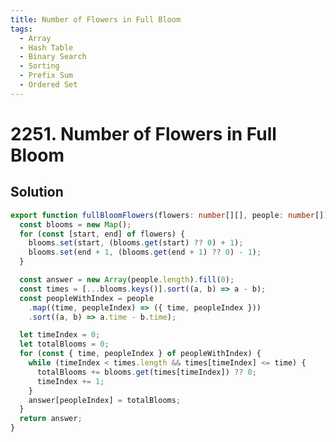 ```yaml
---
title: Number of Flowers in Full Bloom
tags:
  - Array
  - Hash Table
  - Binary Search
  - Sorting
  - Prefix Sum
  - Ordered Set
---
```


# 2251. Number of Flowers in Full Bloom

<Badges>
  <LevelBadge level="hard" />
  <TopicBadge name="Array" slug="array" />
  <TopicBadge name="Hash Table" slug="hash-table" />
  <TopicBadge name="Binary Search" slug="binary-search" />
  <TopicBadge name="Sorting" slug="sorting" />
  <TopicBadge name="Prefix Sum" slug="prefix-sum" />
  <TopicBadge name="Ordered Set" slug="ordered-set" />
</Badges>

## Solution

```typescript filename="solution.ts" copy
export function fullBloomFlowers(flowers: number[][], people: number[]): number[] {
  const blooms = new Map();
  for (const [start, end] of flowers) {
    blooms.set(start, (blooms.get(start) ?? 0) + 1);
    blooms.set(end + 1, (blooms.get(end + 1) ?? 0) - 1);
  }

  const answer = new Array(people.length).fill(0);
  const times = [...blooms.keys()].sort((a, b) => a - b);
  const peopleWithIndex = people
    .map((time, peopleIndex) => ({ time, peopleIndex }))
    .sort((a, b) => a.time - b.time);

  let timeIndex = 0;
  let totalBlooms = 0;
  for (const { time, peopleIndex } of peopleWithIndex) {
    while (timeIndex < times.length && times[timeIndex] <= time) {
      totalBlooms += blooms.get(times[timeIndex]) ?? 0;
      timeIndex += 1;
    }
    answer[peopleIndex] = totalBlooms;
  }
  return answer;
}
```

<ProblemLink
  codingSite="leetcode"
  href="https://leetcode.com/problems/number-of-flowers-in-full-bloom"
  title="Number of Flowers in Full Bloom"
/>
